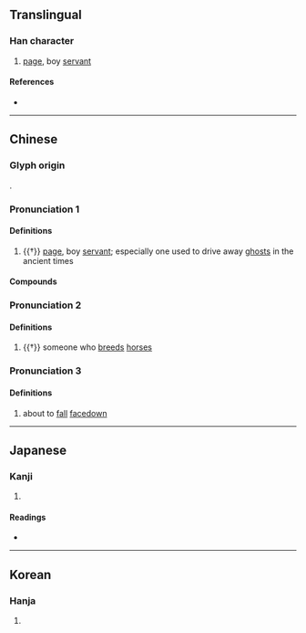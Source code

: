{{character info/new}}
==Translingual==

===Han character===
{{Han char|rn=9|rad=人|as=07|sn=9|four=21232|canj=OMMV,XOMMV|ids=⿰亻辰}}

# [[page]], boy [[servant]]

====References====
* {{Han ref|kx=0103.140|dkj=00641|dj=0218.260|hdz=10158.050|uh=4FB2|ud=20402|bh=CDE0|bd=52704}}

----

==Chinese==
{{zh-forms}}

===Glyph origin===
{{Han etym}}
{{Han compound|人|辰|c1=s|c2=p|ls=psc}}.

===Pronunciation 1===
{{zh-pron
|m=zhèn
|c=zan3
|mc=2
|oc=2
|cat=n
}}

====Definitions====
{{zh-hanzi}}

# {{†}} [[page]], boy [[servant]]; especially one used to drive away [[ghost]]s in the ancient times

====Compounds====
{{zh-der|侲子}}

===Pronunciation 2===
{{zh-pron
|m=zhēn,zhèn,1nb=Mainland,2nb=Taiwan
|mc=1
|oc=1
|cat=n
}}

====Definitions====
{{zh-hanzi}}

# {{†}} someone who [[breed]]s [[horse]]s

===Pronunciation 3===
{{zh-pron
|m=chēn
|cat=
}}

====Definitions====
{{zh-hanzi}}

# {{zh-hg}} about to [[fall]] [[facedown]] {{rfgloss|zh}} <!-- Jiyun: 欲仆 -->

----

==Japanese==

===Kanji===
{{ja-kanji|grade=|rs=人07}}

# {{defn|lang=ja|sort=人07}}

====Readings====
* {{ja-readings|on=[[しん]] (shin)|kun=[[わらべ]] (warabe), [[よいわらべ]] (yoiwarabe), [[うまかい]] (umakai), [[はしため]] (hashitame)}}

----

==Korean==

===Hanja===
{{ko-hanja|hangeul=진|rv=jin|mr=chin}}

# {{defn|lang=ko|sort=人07}}